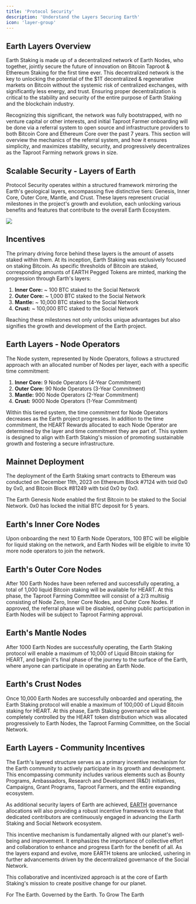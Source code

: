```yaml
---
title: 'Protocol Security'
description: 'Understand the Layers Securing Earth'
icon: 'layer-group'
---
```

## Earth Layers Overview 

Earth Staking is made up of a decentralized network of Earth Nodes, who together, jointly secure the future of innovation on Bitcoin Taproot & Ethereum Staking for the first time ever. 
This decentralized network is the key to unlocking the potential of the $1T decentralized & regenerative markets on Bitcoin without the systemic risk of centralized exchanges, with significantly less energy, and trust.
Ensuring proper decentralization is critical to the stability and security of the entire purpose of Earth Staking and the blockchain industry.

Recognizing this significant, the network was fully bootstrapped, with no venture capital or other interests, and initial Taproot Farmer onboarding will be done via a referral system to 
open source and infrastructure providers to both Bitcoin Core and Ethereum Core over the past 7 years. This section will overview the mechanics of the referral system, and how it ensures
simplicity, and maximizes stability, security, and progressively decentralizes as the Taproot Farming network grows in size.

## Scalable Security - Layers of Earth

Protocol Security operates within a structured framework mirroring the Earth's geological layers, encompassing five distinctive tiers: Genesis, Inner Core, Outer Core, Mantle, and Crust. These layers represent crucial milestones in the project's growth and evolution, each unlocking various benefits and features that contribute to the overall Earth Ecosystem.

<img
  src="https://i.imgur.com/5fErcxH.jpg"
/>

## Incentives

The primary driving force behind these layers is the amount of assets staked within them. At its inception, Earth Staking was exclusively focused on staking Bitcoin. As specific thresholds of Bitcoin are staked, corresponding amounts of EARTH Pegged Tokens are minted, marking the progression through Earth's layers:

1. **Inner Core:** ~ 100 BTC staked to the Social Network
2. **Outer Core:** ~ 1,000 BTC staked to the Social Network
3. **Mantle:** ~ 10,000 BTC staked to the Social Network
4. **Crust:** ~ 100,000 BTC staked to the Social Network

Reaching these milestones not only unlocks unique advantages but also signifies the growth and development of the Earth project.

## Earth Layers - Node Operators
The Node system, represented by Node Operators, follows a structured approach with an allocated number of Nodes per layer, each with a specific time commitment:

1. **Inner Core:** 9 Node Operators (4-Year Commitment)
2. **Outer Core:** 90 Node Operators (3-Year Commitment)
3. **Mantle:** 900 Node Operators (2-Year Commitment)
4. **Crust:** 9000 Node Operators (1-Year Commitment)

Within this tiered system, the time commitment for Node Operators decreases as the Earth project progresses. In addition to the time commitment, the HEART Rewards allocated to each Node Operator are determined by the layer and time commitment they are part of. This system is designed to align with Earth Staking's mission of promoting sustainable growth and fostering a secure infrastructure.

## Mainnet Deployment

The deployment of the Earth Staking smart contracts to Ethereum was conducted on December 11th, 2023 on Ethereum Block #7124 with txid 0x0 by 0x0, and Bitcoin Block #81249 with txid 0x0 by 0x0.

The Earth Genesis Node enabled the first Bitcoin to be staked to the Social Network. 0x0 has locked the initial BTC deposit for 5 years.

## Earth's Inner Core Nodes

Upon onboarding the next 10 Earth Node Operators, 100 BTC will be eligible for liquid staking on the network, and Earth Nodes will be eligible to invite 10 more node operators to join the
network.

## Earth's Outer Core Nodes

After 100 Earth Nodes have been referred and successfully operating, a total of 1,000 liquid Bitcoin staking will be available for HEART.
At this phase, the Taproot Farming Committee will consist of a 2/3 multisig consisting of Node Zero, Inner Core Nodes, and Outer Core Nodes. If approved,
the referral phase will be disabled, opening public participation in Earth Nodes will be subject to Taproot Farming approval.

## Earth's Mantle Nodes

After 1000 Earth Nodes are successfully operating, the Earth Staking protocol will enable a maximum of 10,000 of Liquid Bitcoin staking for HEART, and 
begin it's final phase of the journey to the surface of the Earth, where anyone can participate in operating an Earth Node. 

## Earth's Crust Nodes

Once 10,000 Earth Nodes are successfully onboarded and operating, the Earth Staking protocol will enable a maximum of 100,000 of Liquid Bitcoin staking for HEART. 
At this phase, Earth Staking governance will be completely controlled by the HEART token distribution which was allocated progressively to Earth Nodes, the Taproot Farming Committee, 
on the Social Network.

## Earth Layers - Community Incentives

The Earth's layered structure serves as a primary incentive mechanism for the Earth community to actively participate in its growth and development. This encompassing community includes various elements such as Bounty Programs, Ambassadors, Research and Development (R&D) initiatives, Campaigns, Grant Programs, Taproot Farmers, and the entire expanding ecosystem. 

As additional security layers of Earth are achieved, [EARTH](/earth) governance allocations will also providing a robust incentive framework to ensure that dedicated contributors are continuously engaged in advancing the Earth Staking and Social Network ecosystem.

This incentive mechanism is fundamentally aligned with our planet's well-being and improvement. It emphasizes the importance of collective effort and collaboration to enhance and progress Earth for the benefit of all. As the layers expand and evolve, more EARTH tokens are unlocked, ushering in further advancements driven by the decentralized governance of the Social Network. 

This collaborative and incentivized approach is at the core of Earth Staking's mission to create positive change for our planet.

For The Earth. Governed by the Earth. To Grow The Earth
